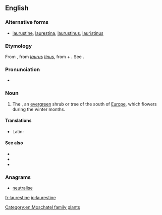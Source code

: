 ==English==

===Alternative forms===
* [[laurustine]], [[laurestina]], [[laurustinus]], [[lauristinus]]

===Etymology===
From {{etyl|NL.|en}} {{term|laurustinus||lang=la}}, from ''[[laurus]] [[tinus]]'', from {{etyl|la|en}} {{term|laurus||lang=la|laurel}} + {{term|tinus||lang=la|Viburnum tinus}}. See {{m|en|laurel}}.

===Pronunciation===
* {{a|UK}} {{IPA|/ˈlɒr.ɘs.tiːn/|/ˈlɔːr.əs.tiːn/|lang=en}}

===Noun===
{{en-noun}}

# {{context|botany|lang=en}} The {{taxlink|Viburnum tinus|species|noshow=1}}, an [[evergreen]] shrub or tree of the south of [[Europe]], which flowers during the winter months.

====Translations====
{{trans-top|''Viburnum tinus''}}
* Latin: {{t|la|laurestina}}
{{trans-mid}}
{{trans-bottom}}

====See also====
* {{projectlink|wikipedia}}
* {{specieslite|Viburnum tinus}}
* {{commonslite|Viburnum tinus}}

===Anagrams===
* [[neutralise#English|neutralise]]

[[Category:en:Moschatel family plants]]

[[fr:laurestine]]
[[io:laurestine]]